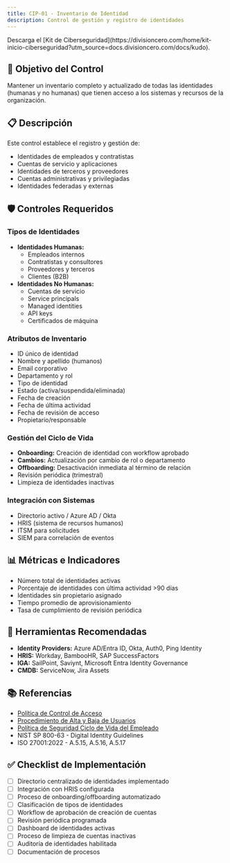 ```yaml
---
title: CIP-01 - Inventario de Identidad
description: Control de gestión y registro de identidades
---
```


<Callout title="Quieres aprender más?">
  Descarga el [Kit de Ciberseguridad](https://divisioncero.com/home/kit-inicio-ciberseguridad?utm_source=docs.divisioncero.com/docs/kudo).
</Callout>

## 🎯 Objetivo del Control

Mantener un inventario completo y actualizado de todas las identidades (humanas y no humanas) que tienen acceso a los sistemas y recursos de la organización.

## 📋 Descripción

Este control establece el registro y gestión de:
- Identidades de empleados y contratistas
- Cuentas de servicio y aplicaciones
- Identidades de terceros y proveedores
- Cuentas administrativas y privilegiadas
- Identidades federadas y externas

## 🛡️ Controles Requeridos

### Tipos de Identidades
- **Identidades Humanas:**
  - Empleados internos
  - Contratistas y consultores
  - Proveedores y terceros
  - Clientes (B2B)
- **Identidades No Humanas:**
  - Cuentas de servicio
  - Service principals
  - Managed identities
  - API keys
  - Certificados de máquina

### Atributos de Inventario
- ID único de identidad
- Nombre y apellido (humanos)
- Email corporativo
- Departamento y rol
- Tipo de identidad
- Estado (activa/suspendida/eliminada)
- Fecha de creación
- Fecha de última actividad
- Fecha de revisión de acceso
- Propietario/responsable

### Gestión del Ciclo de Vida
- **Onboarding:** Creación de identidad con workflow aprobado
- **Cambios:** Actualización por cambio de rol o departamento
- **Offboarding:** Desactivación inmediata al término de relación
- Revisión periódica (trimestral)
- Limpieza de identidades inactivas

### Integración con Sistemas
- Directorio activo / Azure AD / Okta
- HRIS (sistema de recursos humanos)
- ITSM para solicitudes
- SIEM para correlación de eventos

## 📊 Métricas e Indicadores

- Número total de identidades activas
- Porcentaje de identidades con última actividad >90 días
- Identidades sin propietario asignado
- Tiempo promedio de aprovisionamiento
- Tasa de cumplimiento de revisión periódica

## 🔗 Herramientas Recomendadas

- **Identity Providers:** Azure AD/Entra ID, Okta, Auth0, Ping Identity
- **HRIS:** Workday, BambooHR, SAP SuccessFactors
- **IGA:** SailPoint, Saviynt, Microsoft Entra Identity Governance
- **CMDB:** ServiceNow, Jira Assets

## 📚 Referencias

- [Política de Control de Acceso](/docs/kudo/politicas/politica-control-acceso)
- [Procedimiento de Alta y Baja de Usuarios](/docs/kudo/politicas/procedimiento-alta-baja-usuarios)
- [Política de Seguridad Ciclo de Vida del Empleado](/docs/kudo/politicas/politica-seguridad-ciclo-vida-empleado)
- NIST SP 800-63 - Digital Identity Guidelines
- ISO 27001:2022 - A.5.15, A.5.16, A.5.17

## ✅ Checklist de Implementación

- [ ] Directorio centralizado de identidades implementado
- [ ] Integración con HRIS configurada
- [ ] Proceso de onboarding/offboarding automatizado
- [ ] Clasificación de tipos de identidades
- [ ] Workflow de aprobación de creación de cuentas
- [ ] Revisión periódica programada
- [ ] Dashboard de identidades activas
- [ ] Proceso de limpieza de cuentas inactivas
- [ ] Auditoría de identidades habilitada
- [ ] Documentación de procesos
